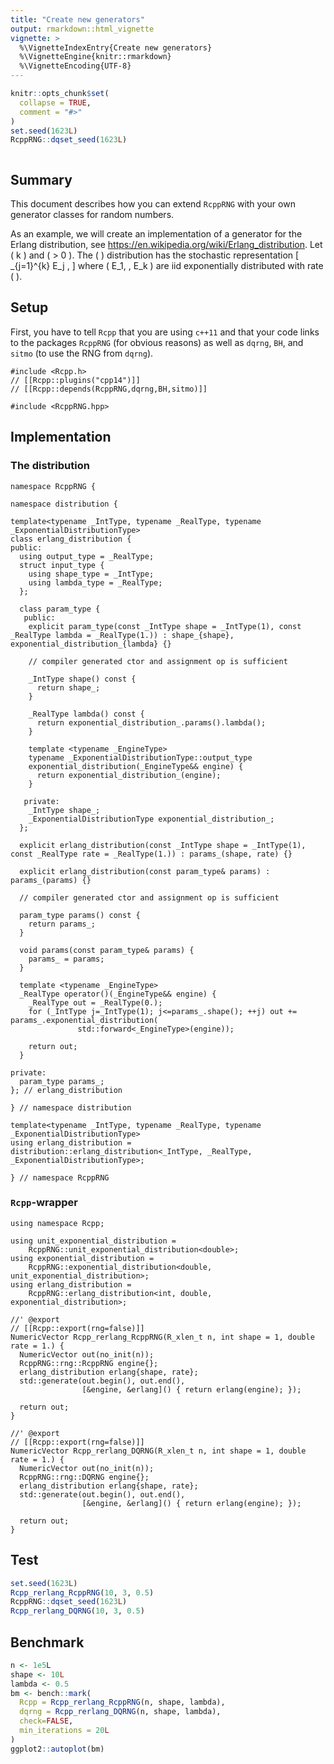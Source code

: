 ```yaml
---
title: "Create new generators"
output: rmarkdown::html_vignette
vignette: >
  %\VignetteIndexEntry{Create new generators}
  %\VignetteEngine{knitr::rmarkdown}
  %\VignetteEncoding{UTF-8}
---
```


```r
knitr::opts_chunk$set(
  collapse = TRUE,
  comment = "#>"
)
set.seed(1623L)
RcppRNG::dqset_seed(1623L)
```

```Rcpp
```

## Summary

This document describes how you can extend `RcppRNG` with your own generator classes for random
numbers.

As an example, we will create an implementation of a generator for the Erlang distribution, see [https://en.wikipedia.org/wiki/Erlang_distribution](https://en.wikipedia.org/wiki/Erlang_distribution).
Let \( k \in \mathbb{N} \) and \( \lambda > 0 \). The \( \mathrm{Erlang}{(k, \lambda)} \) distribution
has the stochastic representation
\[
  \sum_{j=1}^{k} E_j ,
\]
where \( E_1, \ldots, E_k \) are iid exponentially distributed with rate \( \lambda \).


## Setup

First, you have to tell `Rcpp` that you are using `c++11` and that your code links to the
packages `RcppRNG` (for obvious reasons) as well as `dqrng`, `BH`, and `sitmo` (to use the RNG from
`dqrng`).

```Rcpp
#include <Rcpp.h>
// [[Rcpp::plugins("cpp14")]]
// [[Rcpp::depends(RcppRNG,dqrng,BH,sitmo)]]

#include <RcppRNG.hpp>
```


## Implementation

### The distribution

```Rcpp
namespace RcppRNG {

namespace distribution {

template<typename _IntType, typename _RealType, typename _ExponentialDistributionType>
class erlang_distribution {
public:
  using output_type = _RealType;
  struct input_type {
    using shape_type = _IntType;
    using lambda_type = _RealType;
  };

  class param_type {
   public:
    explicit param_type(const _IntType shape = _IntType(1), const _RealType lambda = _RealType(1.)) : shape_{shape}, exponential_distribution_{lambda} {}

    // compiler generated ctor and assignment op is sufficient

    _IntType shape() const {
      return shape_;
    }

    _RealType lambda() const {
      return exponential_distribution_.params().lambda();
    }

    template <typename _EngineType>
    typename _ExponentialDistributionType::output_type
    exponential_distribution(_EngineType&& engine) {
      return exponential_distribution_(engine);
    }

   private:
    _IntType shape_;
    _ExponentialDistributionType exponential_distribution_;
  };

  explicit erlang_distribution(const _IntType shape = _IntType(1), const _RealType rate = _RealType(1.)) : params_(shape, rate) {}

  explicit erlang_distribution(const param_type& params) : params_(params) {}

  // compiler generated ctor and assignment op is sufficient

  param_type params() const {
    return params_;
  }

  void params(const param_type& params) {
    params_ = params;
  }

  template <typename _EngineType>
  _RealType operator()(_EngineType&& engine) {
    _RealType out = _RealType(0.);
    for (_IntType j=_IntType(1); j<=params_.shape(); ++j) out += params_.exponential_distribution(
               std::forward<_EngineType>(engine));

    return out;
  }

private:
  param_type params_;
}; // erlang_distribution

} // namespace distribution

template<typename _IntType, typename _RealType, typename _ExponentialDistributionType>
using erlang_distribution = distribution::erlang_distribution<_IntType, _RealType, _ExponentialDistributionType>;

} // namespace RcppRNG
```


### `Rcpp`-wrapper

```Rcpp
using namespace Rcpp;

using unit_exponential_distribution =
    RcppRNG::unit_exponential_distribution<double>;
using exponential_distribution =
    RcppRNG::exponential_distribution<double, unit_exponential_distribution>;
using erlang_distribution =
    RcppRNG::erlang_distribution<int, double, exponential_distribution>;

//' @export
// [[Rcpp::export(rng=false)]]
NumericVector Rcpp_rerlang_RcppRNG(R_xlen_t n, int shape = 1, double rate = 1.) {
  NumericVector out(no_init(n));
  RcppRNG::rng::RcppRNG engine{};
  erlang_distribution erlang{shape, rate};
  std::generate(out.begin(), out.end(),
                [&engine, &erlang]() { return erlang(engine); });

  return out;
}

//' @export
// [[Rcpp::export(rng=false)]]
NumericVector Rcpp_rerlang_DQRNG(R_xlen_t n, int shape = 1, double rate = 1.) {
  NumericVector out(no_init(n));
  RcppRNG::rng::DQRNG engine{};
  erlang_distribution erlang{shape, rate};
  std::generate(out.begin(), out.end(),
                [&engine, &erlang]() { return erlang(engine); });

  return out;
}
```

## Test

```r
set.seed(1623L)
Rcpp_rerlang_RcppRNG(10, 3, 0.5)
RcppRNG::dqset_seed(1623L)
Rcpp_rerlang_DQRNG(10, 3, 0.5)
```


## Benchmark

```r
n <- 1e5L
shape <- 10L
lambda <- 0.5
bm <- bench::mark(
  Rcpp = Rcpp_rerlang_RcppRNG(n, shape, lambda),
  dqrng = Rcpp_rerlang_DQRNG(n, shape, lambda),
  check=FALSE,
  min_iterations = 20L
)
ggplot2::autoplot(bm)
```
